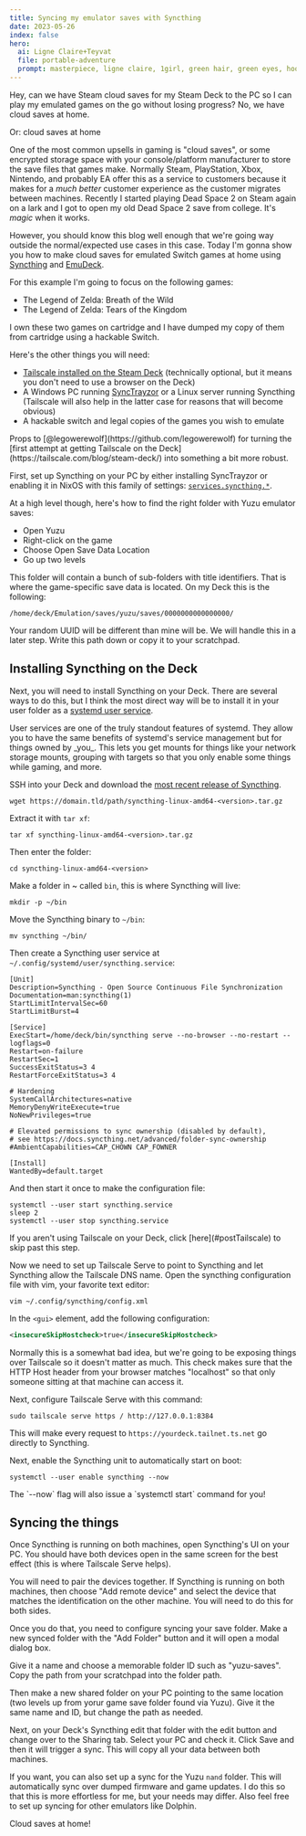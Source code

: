 ```yaml
---
title: Syncing my emulator saves with Syncthing
date: 2023-05-26
index: false
hero:
  ai: Ligne Claire+Teyvat
  file: portable-adventure
  prompt: masterpiece, ligne claire, 1girl, green hair, green eyes, hoodie, flat colors, space needle, summer, landscape
---
```


<XeblogConv name="Aoi" mood="wut">
  Hey, can we have Steam cloud saves for my Steam Deck to the PC so I can play
  my emulated games on the go without losing progress?
</XeblogConv>
<XeblogConv name="Cadey" mood="coffee">
  No, we have cloud saves at home.
</XeblogConv>

Or: cloud saves at home

One of the most common upsells in gaming is "cloud saves", or some
encrypted storage space with your console/platform manufacturer to
store the save files that games make. Normally Steam, PlayStation,
Xbox, Nintendo, and probably EA offer this as a service to customers
because it makes for a _much better_ customer experience as the
customer migrates between machines. Recently I started playing Dead
Space 2 on Steam again on a lark and I got to open my old Dead Space 2
save from college. It's _magic_ when it works.

However, you should know this blog well enough that we're going way
outside the normal/expected use cases in this case. Today I'm gonna
show you how to make cloud saves for emulated Switch games at home
using [Syncthing](https://syncthing.net/) and
[EmuDeck](https://www.emudeck.com/).

For this example I'm going to focus on the following games:

- The Legend of Zelda: Breath of the Wild
- The Legend of Zelda: Tears of the Kingdom

I own these two games on cartridge and I have dumped my copy of them
from cartridge using a hackable Switch.

<XeblogToot url="https://pony.social/@cadey/110434991652438811"></XeblogToot>

Here's the other things you will need:

- [Tailscale installed on the Steam
  Deck](https://gist.github.com/legowerewolf/1b1670457cfac9201ee9d67840952147)
  (technically optional, but it means you don't need to use a browser
  on the Deck)
- A Windows PC running
  [SyncTrayzor](https://github.com/canton7/SyncTrayzor/releases) or a
  Linux server running Syncthing (Tailscale will also help in the
  latter case for reasons that will become obvious)
- A hackable switch and legal copies of the games you wish to emulate

<XeblogConv name="Mara" mood="hacker" standalone>
  Props to [@legowerewolf](https://github.com/legowerewolf) for turning the
  [first attempt at getting Tailscale on the
  Deck](https://tailscale.com/blog/steam-deck/) into something a bit more
  robust.
</XeblogConv>

First, set up Syncthing on your PC by either installing SyncTrayzor or
enabling it in NixOS with this family of settings:
[`services.syncthing.*`](https://search.nixos.org/options?channel=23.05&from=0&size=50&sort=relevance&type=packages&query=services.syncthing).

At a high level though, here's how to find the right folder with
Yuzu emulator saves:

- Open Yuzu
- Right-click on the game
- Choose Open Save Data Location
- Go up two levels

This folder will contain a bunch of sub-folders with title
identifiers. That is where the game-specific save data is located. On
my Deck this is the following:

```
/home/deck/Emulation/saves/yuzu/saves/0000000000000000/
```

Your random UUID will be different than mine will be. We will handle
this in a later step. Write this path down or copy it to your
scratchpad.

## Installing Syncthing on the Deck

Next, you will need to install Syncthing on your Deck. There are
several ways to do this, but I think the most direct way will be to
install it in your user folder as a [systemd user
service](https://wiki.archlinux.org/title/Systemd/User).

<XeblogConv name="Mara" mood="hacker" standalone>
  User services are one of the truly standout features of systemd. They allow
  you to have the same benefits of systemd's service management but for things
  owned by _you_. This lets you get mounts for things like your network storage
  mounts, grouping with targets so that you only enable some things while
  gaming, and more.
</XeblogConv>

SSH into your Deck and download the [most recent release of
Syncthing](https://syncthing.net/downloads/).

```
wget https://domain.tld/path/syncthing-linux-amd64-<version>.tar.gz
```

Extract it with `tar xf`:

```
tar xf syncthing-linux-amd64-<version>.tar.gz
```

Then enter the folder:

```
cd syncthing-linux-amd64-<version>
```

Make a folder in ~ called `bin`, this is where Syncthing will live:

```
mkdir -p ~/bin
```

Move the Syncthing binary to `~/bin`:

```
mv syncthing ~/bin/
```

Then create a Syncthing user service at
`~/.config/systemd/user/syncthing.service`:

```
[Unit]
Description=Syncthing - Open Source Continuous File Synchronization
Documentation=man:syncthing(1)
StartLimitIntervalSec=60
StartLimitBurst=4

[Service]
ExecStart=/home/deck/bin/syncthing serve --no-browser --no-restart --logflags=0
Restart=on-failure
RestartSec=1
SuccessExitStatus=3 4
RestartForceExitStatus=3 4

# Hardening
SystemCallArchitectures=native
MemoryDenyWriteExecute=true
NoNewPrivileges=true

# Elevated permissions to sync ownership (disabled by default),
# see https://docs.syncthing.net/advanced/folder-sync-ownership
#AmbientCapabilities=CAP_CHOWN CAP_FOWNER

[Install]
WantedBy=default.target
```

And then start it once to make the configuration file:

```
systemctl --user start syncthing.service
sleep 2
systemctl --user stop syncthing.service
```

<XeblogConv name="Cadey" mood="enby" standalone>
  If you aren't using Tailscale on your Deck, click [here](#postTailscale) to
  skip past this step.
</XeblogConv>

Now we need to set up Tailscale Serve to point to Syncthing and let
Syncthing allow the Tailscale DNS name. Open the syncthing
configuration file with vim, your favorite text editor:

```
vim ~/.config/syncthing/config.xml
```

In the `<gui>` element, add the following configuration:

```xml
<insecureSkipHostcheck>true</insecureSkipHostcheck>
```

<XeblogConv name="Mara" mood="hacker" standalone>
  Normally this is a somewhat bad idea, but we're going to be exposing things
  over Tailscale so it doesn't matter as much. This check makes sure that the
  HTTP Host header from your browser matches "localhost" so that only someone
  sitting at that machine can access it.
</XeblogConv>

Next, configure Tailscale Serve with this command:

```
sudo tailscale serve https / http://127.0.0.1:8384
```

This will make every request to `https://yourdeck.tailnet.ts.net` go
directly to Syncthing.

<span id="postTailscale"></span>

Next, enable the Syncthing unit to automatically start on boot:

```
systemctl --user enable syncthing --now
```

<XeblogConv name="Mara" mood="hacker" standalone>
  The `--now` flag will also issue a `systemctl start` command for you!
</XeblogConv>

## Syncing the things

Once Syncthing is running on both machines, open Syncthing's UI on
your PC. You should have both devices open in the same screen for the
best effect (this is where Tailscale Serve helps).

You will need to pair the devices together. If Syncthing is running on
both machines, then choose "Add remote device" and select the device
that matches the identification on the other machine. You will need to
do this for both sides.

Once you do that, you need to configure syncing your save folder. Make
a new synced folder with the "Add Folder" button and it will open a
modal dialog box.

Give it a name and choose a memorable folder ID such as "yuzu-saves".
Copy the path from your scratchpad into the folder path.

Then make a new shared folder on your PC pointing to the same location
(two levels up from yorur game save folder found via Yuzu). Give it the
same name and ID, but change the path as needed.

Next, on your Deck's Syncthing edit that folder with the edit button
and change over to the Sharing tab. Select your PC and check it. Click
Save and then it will trigger a sync. This will copy all your data
between both machines.

If you want, you can also set up a sync for the Yuzu `nand` folder.
This will automatically sync over dumped firmware and game updates. I
do this so that this is more effortless for me, but your needs may
differ. Also feel free to set up syncing for other emulators like
Dolphin.

<XeblogConv name="Numa" mood="delet" standalone>
  Cloud saves at home!
</XeblogConv>
